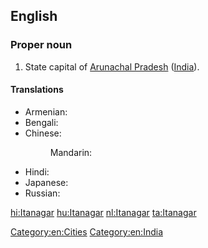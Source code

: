 ==English==
{{wikipedia}}

===Proper noun===
{{en-proper noun}}

# State capital of [[Arunachal Pradesh]] ([[India]]).

====Translations====
{{trans-top|capital of Arunachal Pradesh}}
* Armenian: {{t|hy|Իտանագար|sc=Armn}}
* Bengali: {{t|bn|ইটানগর|sc=Beng}}
* Chinese:
*: Mandarin: {{t|cmn|伊塔那噶|tr=Yītǎnàgá|sc=Hani}}
{{trans-mid}}
* Hindi: {{t|hi|ईटानगर|tr=īṭānagar}}
* Japanese: {{t|ja|イーターナガル|tr=Īdānagaru}}
* Russian: {{t|ru|Итанагар|m|tr=Itanagár}}
{{trans-bottom}}

[[Category:en:Cities]]
[[Category:en:India]]

[[hi:Itanagar]]
[[hu:Itanagar]]
[[nl:Itanagar]]
[[ta:Itanagar]]